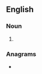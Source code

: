 ==English==

===Noun===
{{head|en|noun plural form}}

# {{plural of|predella|lang=en}}

===Anagrams===
* {{anagrams|en|pedallers}}